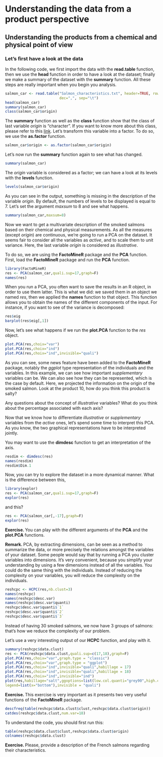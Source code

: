 # Understanding the data from a product perspective
## Understanding the products from a chemical and physical point of view
### Let's first have a look at the data

In the following code, we first import the data with the **read.table** function, then we use the **head** function in order to have a look at the dataset; finally we make a summary of the dataset with the **summary** function. All these steps are really important when you begin you analysis.

```r
salmon_car <- read.table("Salmon_characteristics.txt", header=TRUE, row.names=1,
                         dec=",", sep="\t")
head(salmon_car)
summary(salmon_car)
class(salmon_car$origin)
```

The **summary** function as well as the **class** function show that the class of last variable *origin* is "character". If you want to know more about this class, please refer to this [link](https://www.r-bloggers.com/character-strings-in-r/). Let's transform this variable into a factor. To do so, we use the **as.factor** function.

```r
salmon_car$origin <- as.factor(salmon_car$origin)
```

Let's now run the **summary** function again to see what has changed.

```r
summary(salmon_car)
```

The *origin* variable is considered as a factor; we can have a look at its levels with the **levels** function.

```r
levels(salmon_car$origin)
```


As you can see in the output, something is missing in the description of the variable *origin*. By default, the numbers of levels to be displayed is equal to 7. Let's set the argument *maxsum* to 8 and see what happens. 

```r
summary(salmon_car,maxsum=8)
```

Now we want to get a multivariate description of the smoked salmons based on their chemical and physical measurements. As all the measures (except *origin*) are continuous, we're going to run a PCA on the dataset. It seems fair to consider all the variables as *active*, and to scale them to unit variance. Here, the last variable *origin* is considered as *illustrative*.

To do so, we are using the **FactoMineR** package and the **PCA** function. First, load the **FactoMineR** package and run the **PCA** function.

```r
library(FactoMineR)
res <- PCA(salmon_car,quali.sup=17,graph=F)
names(res)
```

When you run a PCA, you often want to save the results in an R object, in order to use them latter. This is what we did: we saved them in an object we named *res*, then we applied the **names** function to that object. This function allows you to obtain the names of the different components of the input. For instance, if you want to see of the variance is decomposed:

```r
res$eig
barplot(res$eig[,1])
```

Now, let's see what happens if we run the **plot.PCA** function to the *res* object.

```r
plot.PCA(res,choix="var")
plot.PCA(res,choix="ind")
plot.PCA(res,choix="ind",invisible="quali")
```

As you can see, some news feature have been added to the **FactoMineR** package, notably the *ggplot* type representation of the individuals and the variables. In this example, we can see how important *supplementary* variables can be. We can also see how they can be represented, which is the case by default. Here, we projected the information on the origin of the smoked salmon. Look at the product 10, how do you think this product is salty?

Any questions about the concept of *illustrative* variables? What do you think about the percentage associated with each axis?

Now that we know how to differentiate *illustrative* or *supplementary* variables from the *active* ones, let's spend some time to interpret this PCA. As you know, the two graphical representations have to be interpreted jointly.

You may want to use the **dimdesc** function to get an interpretation of the axis.

```r
resdim <- dimdesc(res)
names(resdim)
resdim$Dim.1
```

Now, you can try to explore the dataset in a more dynamical manner. What is the difference between this, 

```r
library(explor)
res <- PCA(salmon_car,quali.sup=17,graph=F)
explor(res)
```

and this?

```r
res <- PCA(salmon_car[,-17],graph=F)
explor(res)
```

**Exercise. **
You can play with the different arguments of the **PCA** and the **plot.PCA** functions.

**Remark. **PCA, by extracting dimensions, can be seen as a method to summarize the data, or more precisely the relations amongst the variables of your dataset. Some people would say that by running a PCA you cluster variables into dimensions. It's very convenient, because you simplify your understanding by using a few dimensions instead of all the variables.
You could do the same thing with the individuals. Instead of reducing the complexity on your variables, you will reduce the complexity on the individuals.

```r
reshcpc <- HCPC(res,nb.clust=3)
names(reshcpc)
names(reshcpc$desc.var)
names(reshcpc$desc.var$quanti)
reshcpc$desc.var$quanti$`1`
reshcpc$desc.var$quanti$`2`
reshcpc$desc.var$quanti$`3`
```

Instead of having 30 smoked salmons, we now have 3 groups of salmons: that's how we reduce the complexity of our problem.

Let's use a very interesting output of our **HCPC** function, and play with it.

```r
summary(reshcpc$data.clust)
res <- PCA(reshcpc$data.clust,quali.sup=c(17,18),graph=F)
plot.PCA(res,choix="var",graph.type = "classic")
plot.PCA(res,choix="var",graph.type = "ggplot")
plot.PCA(res,choix="ind",invisible="quali",habillage = 17)
plot.PCA(res,choix="ind",invisible="quali",habillage = 18)
plot.PCA(res,choix="ind",invisible="ind")
plot(res,habillage="salt",ggoptions=list(low.col.quanti="grey90",high.col.quanti="grey10"),
legend=list(x="bottom"),invisible = "quali")
```

**Exercise. **This exercise is very important as it presents two very useful functions of the **FactoMineR** package.

```r
descfreq(table(reshcpc$data.clust$clust,reshcpc$data.clust$origin))
catdes(reshcpc$data.clust,num.var=18)
```

To understand the code, you should first run this:

```r
table(reshcpc$data.clust$clust,reshcpc$data.clust$origin)
colnames(reshcpc$data.clust)
```

**Exercise. **Please, provide a description of the French salmons regarding their characteristics.